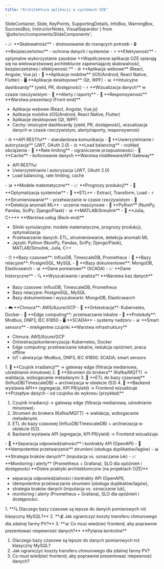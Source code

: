 ```yaml
---
title: "Architektura aplikacji w systemach OZE"
---
```


  SlideContainer, 
  Slide, 
  KeyPoints, 
  SupportingDetails, 
  InfoBox,
  WarningBox,
  SuccessBox,
  InstructorNotes,
  VisualSeparator 
} from '@site/src/components/SlideComponents';

<SlideContainer>

<Slide title="🏗️ Architektura aplikacji w systemach OZE" type="info">

<KeyPoints title="🎯 Wielowarstwowa architektura">
- 📈 **Skalowalność** - dostosowanie do rosnących potrzeb
- 🔒 **Bezpieczeństwo** - ochrona danych i systemów
- ⚡ **Efektywność** - optymalne wykorzystanie zasobów
</KeyPoints>

<InstructorNotes>
**Współczesne aplikacje OZE opierają się na wielowarstwowej architekturze zapewniającej skalowalność, bezpieczeństwo i efektywność.**
</InstructorNotes>

</Slide>

<VisualSeparator type="technical" />

<Slide title="🖥️ Warstwa prezentacji (Front-end)" type="tip">

<KeyPoints title="💻 Typy aplikacji">
- 🌐 **Aplikacje webowe** (React, Angular, Vue.js)
- 📱 **Aplikacje mobilne** (iOS/Android, React Native, Flutter)
- 🖥️ **Aplikacje desktopowe** (Qt, WPF)
</KeyPoints>

<SupportingDetails title="🎨 Kluczowe cechy">
- 📊 **Intuicyjne dashboardy** (yield, PR, dostępność)
- ⚡ **Wizualizacja danych** w czasie rzeczywistym
- 🚨 **Alerty i raporty**
- 📱 **Responsywność**
</SupportingDetails>

<InstructorNotes>
**Warstwa prezentacji (Front-end)**

- Aplikacje webowe (React, Angular, Vue.js)
- Aplikacje mobilne (iOS/Android, React Native, Flutter)
- Aplikacje desktopowe (Qt, WPF)
- Cechy: intuicyjne dashboardy (yield, PR, dostępność), wizualizacja danych w czasie rzeczywistym, alerty/raporty, responsywność
</InstructorNotes>

</Slide>

<VisualSeparator type="technical" />

<Slide title="🔗 Warstwa middleware/API Gateway" type="note">

<KeyPoints title="⚙️ Funkcjonalności">
- 🌐 **API RESTful** - standardowa komunikacja
- 🔐 **Uwierzytelnianie i autoryzacja** (JWT, OAuth 2.0)
- ⚖️ **Load balancing** - rozkład obciążenia
- 🚦 **Rate limiting** - ograniczenie przepustowości
- 💾 **Cache** - buforowanie danych
</KeyPoints>

<InstructorNotes>
**Warstwa middleware/API Gateway**

- API RESTful
- Uwierzytelnianie i autoryzacja (JWT, OAuth 2.0)
- Load balancing, rate limiting, cache
</InstructorNotes>

</Slide>

<VisualSeparator type="technical" />

<Slide title="⚙️ Warstwa usług (Back-end)" type="tip">

<KeyPoints title="🧮 Silniki symulacyjne">
- 📊 **Modele matematyczne**
- 📈 **Prognozy produkcji**
- 🎯 **Optymalizacja systemów**
</KeyPoints>

<SupportingDetails title="🔄 Przetwarzanie danych">
- 🔄 **ETL** - Extract, Transform, Load
- ⚡ **Strumieniowanie** - przetwarzanie w czasie rzeczywistym
- 🤖 **Detekcja anomalii ML** - uczenie maszynowe
</SupportingDetails>

<InfoBox title="💻 Języki programowania">
- 🐍 **Python** (NumPy, Pandas, SciPy; Django/Flask)
- 📊 **MATLAB/Simulink**
- 🔧 **Julia, C++**
</InfoBox>

<InstructorNotes>
**Warstwa usług (Back-end)**

- Silniki symulacyjne: modele matematyczne, prognozy produkcji, optymalizacja
- Przetwarzanie danych: ETL, strumieniowanie, detekcja anomalii ML
- Języki: Python (NumPy, Pandas, SciPy; Django/Flask), MATLAB/Simulink, Julia, C++
</InstructorNotes>

</Slide>

<VisualSeparator type="technical" />

<Slide title="🗄️ Warstwa baz danych" type="info">

<KeyPoints title="📊 Typy baz danych">
- ⏰ **Bazy czasowe**: InfluxDB, TimescaleDB, Prometheus
- 🔗 **Bazy relacyjne**: PostgreSQL, MySQL
- 📄 **Bazy dokumentowe**: MongoDB, Elasticsearch
</KeyPoints>

<SupportingDetails title="🌱 Zastosowania w OZE">
- 📊 **Dane pomiarowe** (SCADA)
- 📈 **Dane historyczne**
- 🔍 **Wyszukiwanie i analiza**
</SupportingDetails>

<InstructorNotes>
**Warstwa baz danych**

- Bazy czasowe: InfluxDB, TimescaleDB, Prometheus
- Bazy relacyjne: PostgreSQL, MySQL
- Bazy dokumentowe i wyszukiwarki: MongoDB, Elasticsearch
</InstructorNotes>

</Slide>

<VisualSeparator type="technical" />

<Slide title="☁️ Warstwa infrastruktury" type="note">

<KeyPoints title="🌐 Chmura i konteneryzacja">
- ☁️ **Chmura**: AWS/Azure/GCP
- 🐳 **Orkiestracja**: Kubernetes, Docker
- 🔧 **Edge computing**: przetwarzanie lokalne
</KeyPoints>

<SupportingDetails title="🌐 IoT i akwizycja danych">
- 📡 **Protokoły**: Modbus, DNP3, IEC 61850
- 🖥️ **SCADA** - systemy nadzoru
- 📊 **Smart sensors** - inteligentne czujniki
</SupportingDetails>

<InstructorNotes>
**Warstwa infrastruktury**

- Chmura: AWS/Azure/GCP
- Orkiestracja/konteneryzacja: Kubernetes, Docker
- Edge computing: przetwarzanie lokalne, redukcja opóźnień, praca offline
- IoT i akwizycja: Modbus, DNP3, IEC 61850; SCADA; smart sensors
</InstructorNotes>

</Slide>

<VisualSeparator type="data" />

<Slide title="📊 Przepływ danych - od czujnika do wykresu" type="tip">

<KeyPoints title="🔄 Przykład praktyczny">
1. 📡 **Czujnik irradiancji** → gateway edge (filtracja medianowa, uśrednianie minutowe)
2. 🌊 **Strumień do brokera** (Kafka/MQTT) → walidacja, wzbogacanie metadanymi
3. 🔄 **ETL do bazy czasowej** (InfluxDB/TimescaleDB) + archiwizacja w obiekcie (S3)
4. 🔗 **Backend wystawia API** (agregacje, KPI PR/yield) → Frontend wizualizuje
</KeyPoints>

<InstructorNotes>
**Przepływ danych – od czujnika do wykresu (przykład)**

1) Czujnik irradiancji → gateway edge (filtracja medianowa, uśrednianie minutowe).
2) Strumień do brokera (Kafka/MQTT) → walidacja, wzbogacanie metadanymi.
3) ETL do bazy czasowej (InfluxDB/TimescaleDB) + archiwizacja w obiekcie (S3).
4) Backend wystawia API (agregacje, KPI PR/yield) → Frontend wizualizuje.
</InstructorNotes>

</Slide>

<VisualSeparator type="default" />

<Slide title="✅ Dobre praktyki architektoniczne" type="success">

<KeyPoints title="🎯 Kluczowe zasady">
- 🔧 **Separacja odpowiedzialności** i kontrakty API (OpenAPI)
- 🔄 **Idempotentne przetwarzanie** strumieni (obsługa duplikatów/lagów)
- 📊 **Strategia braków danych** (imputacja vs. oznaczanie luk)
- 📈 **Monitoring i alerty** (Prometheus + Grafana), SLO dla opóźnień i dostępności
</KeyPoints>

<InstructorNotes>
**Dobre praktyki architektoniczne (na projektach OZE)**

- separacja odpowiedzialności i kontrakty API (OpenAPI),
- idempotentne przetwarzanie strumieni (obsługa duplikatów/lagów),
- strategia braków danych (imputacja vs. oznaczanie luk),
- monitoring i alerty (Prometheus + Grafana), SLO dla opóźnień i dostępności.
</InstructorNotes>

</Slide>

<VisualSeparator type="default" />

<Slide title="❓ Pytania kontrolne" type="warning">

<KeyPoints title="🧠 Sprawdź swoją wiedzę">
1. **🔍 Dlaczego bazy czasowe są lepsze do danych pomiarowych niż klasyczny MySQL?**
2. **💰 Jak ograniczyć koszty transferu chmurowego dla zdalnej farmy PV?**
3. **📊 Co musi wiedzieć frontend, aby poprawnie prezentować niepewność danych?**
</KeyPoints>

<InstructorNotes>
**Pytania kontrolne**

1) Dlaczego bazy czasowe są lepsze do danych pomiarowych niż klasyczny MySQL?
2) Jak ograniczyć koszty transferu chmurowego dla zdalnej farmy PV?
3) Co musi wiedzieć frontend, aby poprawnie prezentować niepewność danych?
</InstructorNotes>

</Slide>

</SlideContainer>

